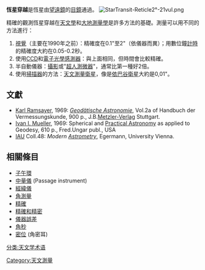 '''恆星穿越'''是恆星由[[望遠鏡|望遠鏡]]的[[接目鏡|目鏡]]通過。
[[File:StarTransit-Reticle2°-21vul.png|thumb]]

精確的觀測恆星穿越在[[天文學|天文學]]和[[大地測量學|大地測量學]]是許多方法的基礎。測量可以用不同的方法進行：
# [[視覺|視覺]]（主要在1990年之前）：精確度在0.1"至2"（依儀器而異）；用數位鐘[[時計|計時]]的精確度大約在0.05-0.2秒。
# 使用[[感光耦合元件|CCD]]和[[電子光學感測器|電子光學感測器]]：與上面相同，但時間會比較精確。
# 半自動儀器：[[攝影|攝影]]或"[[超人測微器|超人測微器]]"，通常比第一種好2倍。
# 使用[[掃描器|掃描器]]的方法：[[天文測量|天文測量]][[衛星|衛星]]，像是[[依巴谷衛星|依巴谷衛星]]大約是0,01"。

==文獻==
* [[Karl_Ramsayer|Karl Ramsayer]], 1969: ''[[Geodetic_astronomy|Geodätische Astronomie]]'', Vol.2a of Handbuch der Vermessungskunde, 900 p., J.B.[[Metzler-Verlag|Metzler-Verlag]] Stuttgart.
* [[Ivan_I._Mueller|Ivan I. Mueller]], 1969: Spherical and [[Practical_Astronomy|Practical Astronomy]] as applied to Geodesy, 610 p., Fred.Ungar publ., USA
* [[International_Astronomical_Union|IAU]] Coll.48: ''Modern [[Astrometry|Astrometry]]'', Egermann, University Vienna.

==相關條目==
* [[子午環|子午環]]
* [[中量儀|中量儀]] (Passage instrument)
* [[經緯儀|經緯儀]]
* [[角|角測量]]
* [[精確|精確]]
* [[精確和精密|精確和精密]]
* [[儀器誤差|儀器誤差]]
* [[角秒|角秒]]
* [[密位|密位]] (角密耳)

{{DEFAULTSORT:Star Transit}}
[[Category:天文測量|Category:天文測量]]
[[分类:天文学术语|分类:天文学术语]]